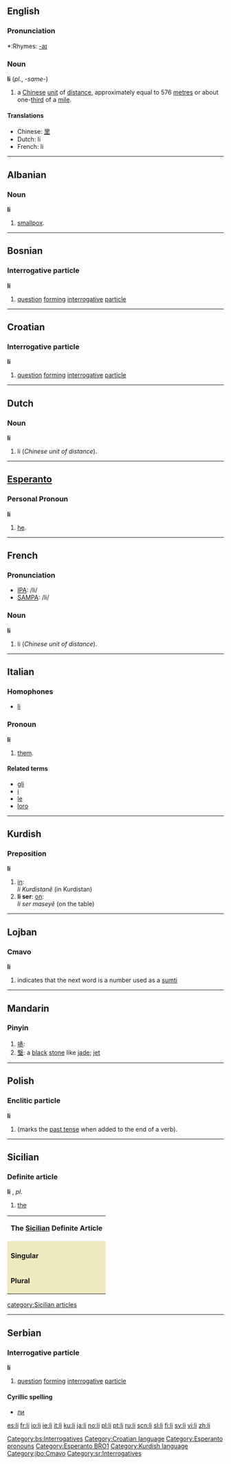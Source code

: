 {{see|Li}}
==English==

===Pronunciation===
*:Rhymes: [[Rhymes:English:-aɪ|-aɪ]]

===Noun===
'''li''' (''pl.'', -''same''-)
# a [[Chinese]] [[unit]] of [[distance]], approximately equal to 576 [[metre]]s or about one-[[third]] of a [[mile]].

====Translations====
*Chinese: [[里]]
*Dutch: li
*French: li {{m}}

----

==Albanian==
===Noun===
'''li''' {{f}}
# [[smallpox]].

----

==Bosnian==
===Interrogative particle===
'''li'''
#[[question]] [[forming]] [[interrogative]] [[particle]]
[[Category:bs:Interrogatives]]

----

==Croatian==
===Interrogative particle===
'''li'''
#[[question]] [[forming]] [[interrogative]] [[particle]]
[[Category:Croatian language]]

----

==Dutch==
===Noun===
'''li'''
#li (''Chinese unit of distance'').

----

==[[Esperanto]]==
===Personal Pronoun===
'''li'''
# [[he]].

[[Category:Esperanto pronouns]]
[[Category:Esperanto BRO1]]

----

==French==

===Pronunciation===
*[[w:IPA|IPA]]: /li/
*[[w:SAMPA|SAMPA]]: /li/

===Noun===
'''li''' {{m}}
#li (''Chinese unit of distance'').

----

==Italian==
===Homophones===
*[[lì]]
===Pronoun===
'''li'''
# [[them]].
====Related terms====
*[[gli]]
*[[i#Italian|i]]
*[[le#Italian|le]]
*[[loro]]

----

==Kurdish==
===Preposition===
'''li'''
# [[in]]: <br>''li Kurdistanê'' (in Kurdistan)
# '''li ser''': [[on]]: <br>''li ser maseyê'' (on the table)

[[Category:Kurdish language]]

----

==Lojban==
===Cmavo===
'''li'''
# indicates that the next word is a number used as a [[sumti]]

[[Category:jbo:Cmavo]]

----

==Mandarin==
===Pinyin===
{{cmn-alt-pinyin|li|li0|li5}}

# [[哧]]: 
# [[瑿]]: a [[black]] [[stone]] like [[jade]]; [[jet]]



----

==Polish==
===Enclitic particle===
'''li'''
# (marks the [[past tense]] when added to the end of a verb).

----
==Sicilian==
===Definite article===
'''li''' {{m}}, {{f}} ''pl.''
# [[the]]

{|style="background-color:#FFFAFA; color: #8B795E; text-align:center; border: 1px solid #EEE9BF; font-size:11px; line-height:14px; font-stretch:extra-expanded;" cellpadding="3" cellspacing="1"
|- style="background-color:#EEE9BF; "
|colspan=3|'''The [[Sicilian]] Definite Article'''
|-
|colspan=1 style="background-color:#EEE9BF;"|
|colspan=1 style="background-color:#EEE9BF;"|'''Masculine'''
|colspan=1 style="background-color:#EEE9BF;"|'''Feminine'''
|-
|colspan=1 style="background-color:#EEE9BF;"|'''Singular'''
| [[lu#Sicilian|lu]], [[û#Sicilian|û]]
| [[la#Sicilian|la]], [[â#Sicilian|â]]
|-
|colspan=1 style="background-color:#EEE9BF;"|'''Plural'''
| [[li]], [[î#Sicilian|î]]
| [[li]], [[î#Sicilian|î]]
|}

[[category:Sicilian articles]]
----

==Serbian==
===Interrogative particle===
'''li'''
#[[question]] [[forming]] [[interrogative]] [[particle]]
====Cyrillic spelling====
*[[ли#Serbian|ли]]
[[Category:sr:Interrogatives]]

[[es:li]]
[[fr:li]]
[[io:li]]
[[ie:li]]
[[it:li]]
[[ku:li]]
[[ja:li]]
[[no:li]]
[[pl:li]]
[[pt:li]]
[[ru:li]]
[[scn:li]]
[[sl:li]]
[[fi:li]]
[[sv:li]]
[[vi:li]]
[[zh:li]]